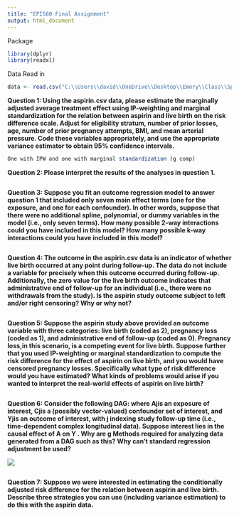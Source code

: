 ---
title: "EPI560 Final Assignment"
output: html_document
---

Package
```{r}
library(dplyr)
library(readxl)
```

Data Read in
```{r}
data <- read.csv("C:\\Users\\david\\OneDrive\\Desktop\\Emory\\Class\\Spring 2022\\EPI560\\Final\\aspirin.csv")
```


**Question 1: Using the aspirin.csv data, please estimate the marginally adjusted average treatment effect using IP-weighting and marginal standardization for the relation between aspirin and live birth on the risk difference scale. Adjust for eligibility stratum, number of prior losses, age, number of prior pregnancy attempts, BMI, and mean arterial pressure. Code these variables appropriately, and use the appropriate variance estimator to obtain 95% confidence intervals.**
```{r}
One with IPW and one with marginal standardization (g comp)
```

**Question 2: Please interpret the results of the analyses in question 1.**
```{r}

```

**Question 3: Suppose you fit an outcome regression model to answer question 1 that included only seven main effect terms (one for the exposure, and one for each confounder). In other words, suppose that there were no additional spline, polynomial, or dummy variables in the model (i.e., only seven terms). How many possible 2-way interactions could you have included in this model? How many possible k-way interactions could you have included in this model?**
```{r}

```

**Question 4: The outcome in the aspirin.csv data is an indicator of whether live birth occurred at any point during follow-up. The data do not include a variable for precisely when this outcome occurred during follow-up. Additionally, the zero value for the live birth outcome indicates that administrative end of follow-up for an individual (i.e., there were no withdrawals from the study). Is the aspirin study outcome subject to left and/or right censoring? Why or why not?**
```{r}

```

**Question 5: Suppose the aspirin study above provided an outcome variable with three categories: live birth (coded as 2), pregnancy loss (coded as 1), and administrative end of follow-up (coded as 0). Pregnancy loss,in this scenario, is a competing event for live birth. Suppose further that you used IP-weighting or marginal standardization to compute the risk difference for the effect of aspirin on live birth, and you would have censored pregnancy losses. Specifically what type of risk difference would you have estimated? What kinds of problems would arise if you wanted to interpret the real-world effects of aspirin on live birth?**
```{r}

```

**Question 6: Consider the following DAG: where Ajis an exposure of interest, Cjis a (possibly vector-valued) confounder set of interest, and Yjis an outcome of interest, with j indexing study follow-up time (i.e., time-dependent complex longitudinal data). Suppose interest lies in the causal effect of A on Y . Why are g Methods required for analyzing data generated from a DAG such as this? Why can't standard regression adjustment be used?**

![](C:/Users/david/AppData/Local/RStudio/tmp/paste-26CC1482.png)
```{r}

```

**Question 7: Suppose we were interested in estimating the conditionally adjusted risk difference for the relation between aspirin and live birth. Describe three strategies you can use (including variance estimation) to do this with the aspirin data.**
```{r}

```

